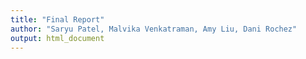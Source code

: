 ```yaml
---
title: "Final Report"
author: "Saryu Patel, Malvika Venkatraman, Amy Liu, Dani Rochez"
output: html_document
---
```


